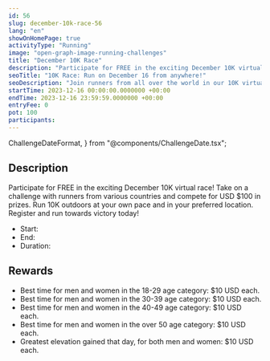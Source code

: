 ```yaml
---
id: 56
slug: december-10k-race-56
lang: "en"
showOnHomePage: true
activityType: "Running"
image: "open-graph-image-running-challenges"
title: "December 10K Race"
description: "Participate for FREE in the exciting December 10K virtual race! Take on a challenge with runners from various countries and compete for USD $100 in prizes. Run 10K outdoors at your own pace and in your preferred location. Register and run towards victory today!"
seoTitle: "10K Race: Run on December 16 from anywhere!"
seoDescription: "Join runners from all over the world in our 10K virtual race. Ideal for runners of any level. Free registration. Don't miss out!"
startTime: 2023-12-16 00:00:00.0000000 +00:00
endTime: 2023-12-16 23:59:59.0000000 +00:00
entryFee: 0
pot: 100
participants:
---
```


  ChallengeDateFormat,
} from "@components/ChallengeDate.tsx";

## Description

Participate for FREE in the exciting December 10K virtual race! Take on a challenge with runners from various countries and compete for USD $100 in prizes. Run 10K outdoors at your own pace and in your preferred location. Register and run towards victory today!

- Start: <ChallengeDate date={frontmatter.startTime} lang={frontmatter.lang} dateFormat={ChallengeDateFormat.Long} client:load />
- End: <ChallengeDate date={frontmatter.endTime} lang={frontmatter.lang} dateFormat={ChallengeDateFormat.Long} client:load />
- Duration: <ChallengeDuration startTime={frontmatter.startTime} endTime={frontmatter.endTime} lang={frontmatter.lang} client:load />

## Rewards

- Best time for men and women in the 18-29 age category: $10 USD each.
- Best time for men and women in the 30-39 age category: $10 USD each.
- Best time for men and women in the 40-49 age category: $10 USD each.
- Best time for men and women in the over 50 age category: $10 USD each.
- Greatest elevation gained that day, for both men and women: $10 USD each.